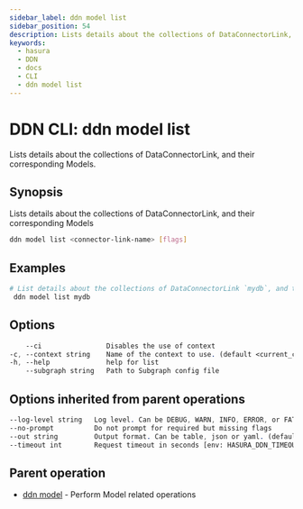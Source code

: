```yaml
---
sidebar_label: ddn model list
sidebar_position: 54
description: Lists details about the collections of DataConnectorLink, and their corresponding Models using the DDN CLI
keywords:
  - hasura
  - DDN
  - docs
  - CLI
  - ddn model list
---
```


# DDN CLI: ddn model list

Lists details about the collections of DataConnectorLink, and their corresponding Models.

## Synopsis

Lists details about the collections of DataConnectorLink, and their corresponding Models

```bash
ddn model list <connector-link-name> [flags]
```

## Examples

```bash
# List details about the collections of DataConnectorLink `mydb`, and their corresponding Models
 ddn model list mydb
```

## Options

```sass
    --ci                Disables the use of context
-c, --context string    Name of the context to use. (default <current_context>)
-h, --help              help for list
    --subgraph string   Path to Subgraph config file
```

## Options inherited from parent operations

```sass
--log-level string   Log level. Can be DEBUG, WARN, INFO, ERROR, or FATAL. (default "INFO")
--no-prompt          Do not prompt for required but missing flags
--out string         Output format. Can be table, json or yaml. (default "table")
--timeout int        Request timeout in seconds [env: HASURA_DDN_TIMEOUT] (default 100)
```

## Parent operation

- [ddn model](/cli/commands/ddn_model) - Perform Model related operations
